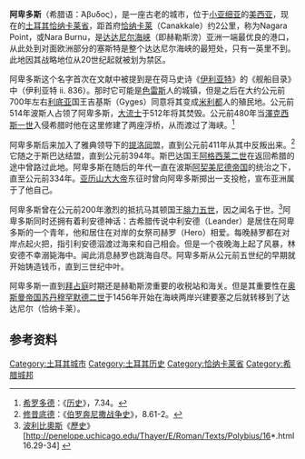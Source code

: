 '''阿卑多斯'''（希腊语：Άβυδος），是一座古老的城市，位于[[小亚细亚|小亚细亚]]的[[美西亚|美西亚]]，现在的[[土耳其|土耳其]][[恰纳卡莱省|恰纳卡莱省]]，距首府[[恰纳卡莱|恰纳卡莱]]（Canakkale）约2公里，称为Nagara Point，或Nara Burnu，是[[達達尼爾海峽|达达尼尔海峡]]（即赫勒斯滂）亚洲一端最优良的港口，从此处到对面欧洲部分的塞斯特是整个达达尼尔海峡的最短处，只有一英里不到。此地因其战略地位从20世纪起就被划为禁区。

阿卑多斯这个名字首次在文献中被提到是在荷马史诗《[[伊利亚特|伊利亚特]]》的《舰船目录》中（伊利亚特 ii. 836）。那时它可能是[[色雷斯|色雷斯]]人的城镇，但是之后在大约公元前700年左右[[利底亚|利底亚]]国王吉基斯（Gyges）同意将其变成[[米利都|米利都]]人的殖民地。公元前514年波斯人占领了阿卑多斯，[[大流士|大流士]]于512年将其焚毁。公元前480年当[[澤克西斯一世|澤克西斯一世]]入侵希腊时他在这里修建了两座浮桥，从而渡过了海峡。<ref>[[希罗多德|希罗多德]]：《[[历史_(希罗多德)|历史]]》，7.34。</ref>

阿卑多斯后来加入了雅典领导下的[[提洛同盟|提洛同盟]]，直到公元前411年从其中反叛出来。<ref>[[修昔底德|修昔底德]]：《[[伯罗奔尼撒战争史|伯罗奔尼撒战争史]]》，8.61-2。</ref>它随之于斯巴达结盟，直到公元前394年。斯巴达国王[[阿格西莱二世|阿格西莱二世]]在返回希腊的途中曾路过此地。阿卑多斯在随后的年代一直在波斯[[阿契美尼德帝国|阿契美尼德帝国]]的统治之下，直至公元前334年。[[亚历山大大帝|亚历山大大帝]]东征时曾向阿卑多斯掷出一支投枪，宣布亚洲属于了他自己。

阿卑多斯曾在公元前200年激烈的抵抗马其顿国王[[腓力五世|腓力五世]]，因之闻名于世。<ref>[[波利比奧斯|波利比奧斯]]《[[歷史_(波利比烏斯)|歷史]]》[http://penelope.uchicago.edu/Thayer/E/Roman/Texts/Polybius/16*.html 16.29-34] {{Wayback|url=http://penelope.uchicago.edu/Thayer/E/Roman/Texts/Polybius/16*.html |date=20190713073256 }}</ref>阿卑多斯同时还拥有着利安德神话：古希腊传说中利安德（Leander）是居住在阿卑多斯的一个青年，他和居住在对岸的女祭司赫罗（Hero）相爱。每晚赫罗都在对岸点起火把，指引利安德泅渡过海来和自己相会。但是一个夜晚海上起了风暴，林安德不幸溺毙海中。闻此消息赫罗也跳海自尽。阿卑多斯从公元前五世纪的早期就开始铸造钱币，直到三世纪中叶。

阿卑多斯一直到[[拜占庭|拜占庭]]时期还是赫勒斯滂重要的收税站和海关。但是其重要性在[[奥斯曼帝国苏丹|奥斯曼帝国苏丹]][[穆罕默德二世_(奥斯曼帝国)|穆罕默德二世]]于1456年开始在海峡两岸兴建要塞之后就转移到了达达尼尔（恰纳卡莱）。

== 参考资料 ==
{{Reflist|2}}

[[Category:土耳其城市|Category:土耳其城市]]
[[Category:土耳其历史|Category:土耳其历史]]
[[Category:恰纳卡莱省|Category:恰纳卡莱省]]
[[Category:希腊城邦|Category:希腊城邦]]
